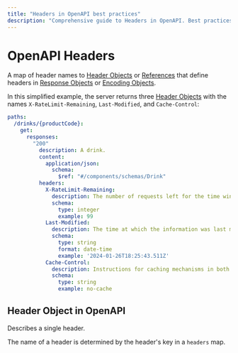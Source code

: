 ```yaml
---
title: "Headers in OpenAPI best practices"
description: "Comprehensive guide to Headers in OpenAPI. Best practices for API design, documentation, and implementation."
---
```



# OpenAPI Headers

A map of header names to [Header Objects](/openapi/paths/operations/responses/headers) or [References](/openapi/references) that define headers in [Response Objects](/openapi/paths/operations/responses#response-object) or [Encoding Objects](/openapi/paths/operations/requests#encoding-object).

In this simplified example, the server returns three [Header Objects](/openapi/paths/operations/responses/headers) with the names `X-RateLimit-Remaining`, `Last-Modified`, and `Cache-Control`:

```yaml
paths:
  /drinks/{productCode}:
    get:
      responses:
        "200"
          description: A drink.
          content:
            application/json:
              schema:
                $ref: "#/components/schemas/Drink"
          headers:
            X-RateLimit-Remaining:
              description: The number of requests left for the time window.
              schema:
                type: integer
                example: 99
            Last-Modified:
              description: The time at which the information was last modified.
              schema:
                type: string
                format: date-time
                example: '2024-01-26T18:25:43.511Z'
            Cache-Control:
              description: Instructions for caching mechanisms in both requests and responses.
              schema:
                type: string
                example: no-cache
```

## Header Object in OpenAPI

Describes a single header.

The name of a header is determined by the header's key in a `headers` map.

<Table
  title="Header Object Fields"
  data={[
    {
      field: "`description`",
      type: "String",
      required: "",
      description: "A description of the header. This may contain [CommonMark syntax](https://spec.commonmark.org/) to provide a rich description."
    },
    {
      field: "`required`",
      type: "Boolean",
      required: "",
      description: "Whether the header is required. Defaults to `false`."
    },
    {
      field: "`deprecated`",
      type: "Boolean",
      required: "",
      description: "Whether the header is deprecated. Defaults to `false`."
    },
    {
      field: "`schema`",
      type: "[Schema Object](/openapi/schemas)",
      required: "",
      description: "A schema or reference to a schema that defines the type of the header. This is **_required_** unless `content` is defined.\n\n**Note: OpenAPI 3.0.x supports [OpenAPI Reference Objects](/openapi/references#openapi-reference-object) here as a value. OpenAPI 3.1.x uses the [JSON Schema Referencing](/openapi/schemas#json-schema--openapi) format.**"
    },
    {
      field: "`content`",
      type: "Map[string, [Media Type Object](/openapi/paths/operations/content#media-type-object)]",
      required: "",
      description: "A map of [Media Type Objects](/openapi/paths/operations/content#media-type-object) that define the possible media types that can be used for the header. This is **_required_** unless `schema` is defined."
    },
    {
      field: "`x-*`",
      type: "[Extensions](/openapi/extensions)",
      required: "",
      description: "Any number of extension fields can be added to the header object to be used by tooling and vendors."
    }
  ]}
  columns={[
    {
      key: "field",
      header: "Field"
    },
    {
      key: "type",
      header: "Type"
    },
    {
      key: "required",
      header: "Required"
    },
    {
      key: "description",
      header: "Description"
    }
  ]}
/>
